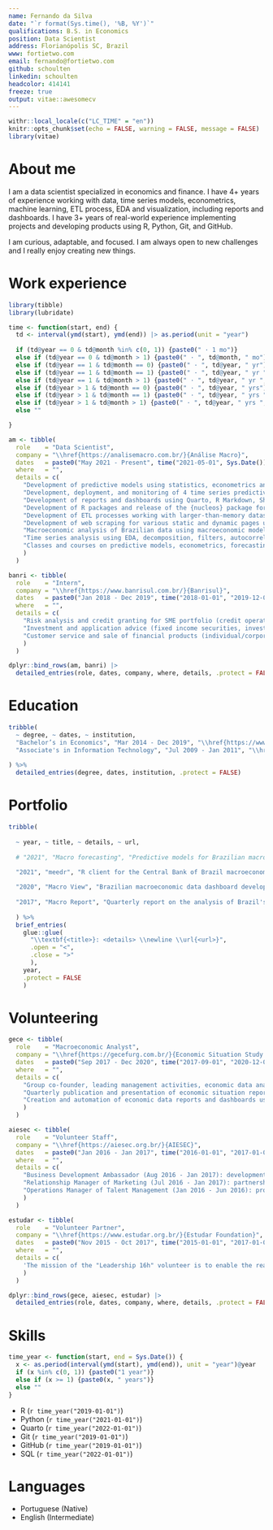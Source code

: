 ```yaml
---
name: Fernando da Silva
date: "`r format(Sys.time(), '%B, %Y')`"
qualifications: B.S. in Economics
position: Data Scientist
address: Florianópolis SC, Brazil
www: fortietwo.com
email: fernando@fortietwo.com
github: schoulten
linkedin: schoulten
headcolor: 414141
freeze: true
output: vitae::awesomecv
---
```


```r
withr::local_locale(c("LC_TIME" = "en"))
knitr::opts_chunk$set(echo = FALSE, warning = FALSE, message = FALSE)
library(vitae)
```

# About me
I am a data scientist specialized in economics and finance. I have 4+ years of experience working with data, time series models, econometrics, machine learning, ETL process, EDA and visualization, including reports and dashboards. I have 3+ years of real-world experience implementing projects and developing products using R, Python, Git, and GitHub.

I am curious, adaptable, and focused. I am always open to new challenges and I really enjoy creating new things.

# Work experience
```r
library(tibble)
library(lubridate)

time <- function(start, end) {
  td <- interval(ymd(start), ymd(end)) |> as.period(unit = "year")
  
  if (td@year == 0 & td@month %in% c(0, 1)) {paste0(" · 1 mo")}
  else if (td@year == 0 & td@month > 1) {paste0(" · ", td@month, " mo")}
  else if (td@year == 1 & td@month == 0) {paste0(" · ", td@year, " yr")}
  else if (td@year == 1 & td@month == 1) {paste0(" · ", td@year, " yr ", td@month, " mo")}
  else if (td@year == 1 & td@month > 1) {paste0(" · ", td@year, " yr ", td@month, " mos")}
  else if (td@year > 1 & td@month == 0) {paste0(" · ", td@year, " yrs")}
  else if (td@year > 1 & td@month == 1) {paste0(" · ", td@year, " yrs ", td@month, " mo")}
  else if (td@year > 1 & td@month > 1) {paste0(" · ", td@year, " yrs ", td@month, " mos")}
  else ""

}

am <- tibble(
  role    = "Data Scientist",
  company = "\\href{https://analisemacro.com.br/}{Análise Macro}",
  dates   = paste0("May 2021 - Present", time("2021-05-01", Sys.Date())),
  where   = "",
  details = c(
    "Development of predictive models using statistics, econometrics and machine learning for 13 Brazilian macroeconomic variables;",
    "Development, deployment, and monitoring of 4 time series predictive models;",
    "Development of reports and dashboards using Quarto, R Markdown, Shiny, and Plotly Dash;",
    "Development of R packages and release of the {nucleos} package for core inflation analysis;",
    "Development of ETL processes working with larger-than-memory datasets using R, Python, and SQL;",
    "Development of web scraping for various static and dynamic pages using R, RSelenium, {httr2}, and others;",
    "Macroeconomic analysis of Brazilian data using macroeconomic models such as the IS curve, Phillips curve, and Taylor rule;",
    "Time series analysis using EDA, decomposition, filters, autocorrelation, seasonality, stationarity, cointegration, Box-Jenkins methodology, univariate and multivariate models, and forecasting;",
    "Classes and courses on predictive models, econometrics, forecasting, macroeconomics, time series analysis, dashboards, reports, programming with R, Python, SQL, and others."
    )
  )

banri <- tibble(
  role    = "Intern",
  company = "\\href{https://www.banrisul.com.br/}{Banrisul}",
  dates   = paste0("Jan 2018 - Dec 2019", time("2018-01-01", "2019-12-01")),
  where   = "",
  details = c(
    "Risk analysis and credit granting for SME portfolio (credit operations, personal/real guarantees, registration, provisions, etc.);",
    "Investment and application advice (fixed income securities, investments/redemptions, simulations);",
    "Customer service and sale of financial products (individual/corporate registration, account opening, aggregation of cross-sell products)."
    )
  )

dplyr::bind_rows(am, banri) |> 
  detailed_entries(role, dates, company, where, details, .protect = FALSE)
```

# Education
```r
tribble(
  ~ degree, ~ dates, ~ institution,
  "Bachelor’s in Economics", "Mar 2014 - Dec 2019", "\\href{https://www.furg.br/en/}{Federal University of Rio Grande (FURG)}",
  "Associate's in Information Technology", "Jul 2009 - Jan 2011", "\\href{https://ifmt.edu.br/}{Federal Institute of Mato Grosso (IFMT)}"
  
) %>% 
  detailed_entries(degree, dates, institution, .protect = FALSE)
```

# Portfolio
```r
tribble(
  
  ~ year, ~ title, ~ details, ~ url,
  
  # "2021", "Macro forecasting", "Predictive models for Brazilian macroeconomic variables.", "https://linktr.ee/schoulten",
  
  "2021", "meedr", "R client for the Central Bank of Brazil macroeconomic expectations data API.", "https://fortietwo.com/meedr/",

  "2020", "Macro View", "Brazilian macroeconomic data dashboard developed in R.", "https://fortietwo.com/macroview/",
  
  "2017", "Macro Report", "Quarterly report on the analysis of Brazil's economic situation.", "https://gecefurg.com.br/boletins/boletim-macro/"
  
  ) %>% 
  brief_entries(
    glue::glue(
      "\\textbf{<title>}: <details> \\newline \\url{<url>}", 
      .open = "<", 
      .close = ">"
      ),
    year, 
    .protect = FALSE
    )
```

# Volunteering
```r
gece <- tibble(
  role    = "Macroeconomic Analyst",
  company = "\\href{https://gecefurg.com.br/}{Economic Situation Study Group (GECE/FURG)}",
  dates   = paste0("Sep 2017 - Dec 2020", time("2017-09-01", "2020-12-01")),
  where   = "",
  details = c(
    "Group co-founder, leading management activities, economic data analysis, and content creation;",
    "Quarterly publication and presentation of economic situation reports, covering monetary policy;",
    "Creation and automation of economic data reports and dashboards using the R language, Git, and GitHub."
    )
  )

aiesec <- tibble(
  role    = "Volunteer Staff",
  company = "\\href{https://aiesec.org.br/}{AIESEC}",
  dates   = paste0("Jan 2016 - Jan 2017", time("2016-01-01", "2017-01-01")),
  where   = "",
  details = c(
    "Business Development Ambassador (Aug 2016 - Jan 2017): development of the B2B area, partnership prospecting and spreading of engagement campaigns.",
    "Relationship Manager of Marketing (Jul 2016 - Jan 2017): partnership prospecting with student organizations, alumni relationship building, event organization.",
    "Operations Manager of Talent Management (Jan 2016 - Jun 2016): productivity and HR retention analysis by operation, identifying improvement gaps in sales teams, report compilation and presentation."
    )
  )

estudar <- tibble(
  role    = "Volunteer Partner",
  company = "\\href{https://www.estudar.org.br/}{Estudar Foundation}",
  dates   = paste0("Nov 2015 - Oct 2017", time("2015-01-01", "2017-01-01")),
  where   = "",
  details = c(
    'The mission of the "Leadership 16h" volunteer is to enable the realization of the course in a larger volume and quality, reinforcing the mission of the Estudar Foundation to develop a transformative leadership throughout the country. As a Partner, I worked on the promotion, sale, logistics and infrastructure of two editions in Rio Grande RS, in the years of 2015 and 2017, where we were successful in enrollments.'
    )
  )

dplyr::bind_rows(gece, aiesec, estudar) |> 
  detailed_entries(role, dates, company, where, details, .protect = FALSE)
```


# Skills
```r
time_year <- function(start, end = Sys.Date()) {
  x <- as.period(interval(ymd(start), ymd(end)), unit = "year")@year
  if (x %in% c(0, 1)) {paste0("1 year")}
  else if (x >= 1) {paste0(x, " years")}
  else ""
}
```

- R (`r time_year("2019-01-01")`)
- Python (`r time_year("2021-01-01")`)
- Quarto (`r time_year("2022-01-01")`)
- Git (`r time_year("2019-01-01")`)
- GitHub (`r time_year("2019-01-01")`)
- SQL (`r time_year("2022-01-01")`)


# Languages

- Portuguese (Native)
- English (Intermediate)
